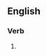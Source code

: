 ==English==

===Verb===
{{head|en|present participle}}

# {{present participle of|deadlock|lang=en|nocat=1}}